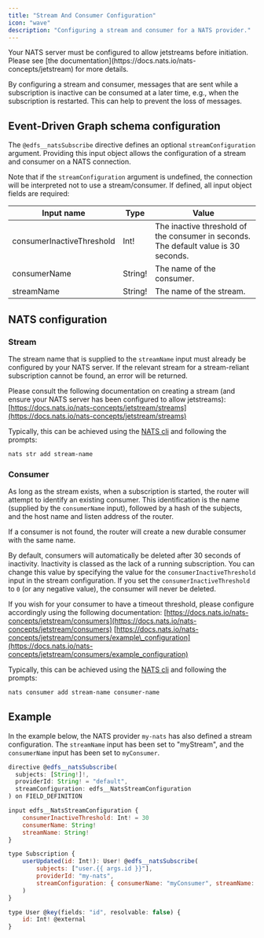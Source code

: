 ---
title: "Stream And Consumer Configuration"
icon: "wave"
description: "Configuring a stream and consumer for a NATS provider."
---

<Note>
    Your NATS server must be configured to allow jetstreams before initiation. Please see [the documentation](https://docs.nats.io/nats-concepts/jetstream) for more details.
</Note>

By configuring a stream and consumer, messages that are sent while a subscription is inactive can be consumed at a later time, e.g., when the subscription is restarted. This can help to prevent the loss of messages.

## Event-Driven Graph schema configuration

The `@edfs__natsSubscribe` directive defines an optional `streamConfiguration` argument. Providing this input object allows the configuration of a stream and consumer on a NATS connection.

Note that if the `streamConfiguration` argument is undefined, the connection will be interpreted not to use a stream/consumer. If defined, all input object fields are required:

|Input name|Type|Value|
|---|---|---|
|consumerInactiveThreshold|Int!|The inactive threshold of the consumer in seconds. The default value is 30 seconds.|
|consumerName|String!|The name of the consumer.|
|streamName|String!|The name of the stream.|


## NATS configuration

### Stream

The stream name that is supplied to the `streamName` input must already be configured by your NATS server. If the relevant stream for a stream-reliant subscription cannot be found, an error will be returned.

Please consult the following documentation on creating a stream (and ensure your NATS server has been configured to allow jetstreams): [https://docs.nats.io/nats-concepts/jetstream/streams](https://docs.nats.io/nats-concepts/jetstream/streams)

Typically, this can be achieved using the [NATS cli](https://docs.nats.io/using-nats/nats-tools/nats_cli) and following the prompts:

```bash
nats str add stream-name
```

### Consumer

As long as the stream exists, when a subscription is started, the router will attempt to identify an existing consumer. This identification is the name (supplied by the `consumerName` input), followed by a hash of the subjects, and the host name and listen address of the router.

If a consumer is not found, the router will create a new durable consumer with the same name.

By default, consumers will automatically be deleted after 30 seconds of inactivity. Inactivity is classed as the lack of a running subscription. You can change this value by specifying the value for the `consumerInactiveThreshold` input in the stream configuration. If you set the `consumerInactiveThreshold` to `0` (or any negative value), the consumer will never be deleted.

If you wish for your consumer to have a timeout threshold, please configure accordingly using the following documentation: [https://docs.nats.io/nats-concepts/jetstream/consumers](https://docs.nats.io/nats-concepts/jetstream/consumers) [https://docs.nats.io/nats-concepts/jetstream/consumers/example\_configuration](https://docs.nats.io/nats-concepts/jetstream/consumers/example_configuration)

Typically, this can be achieved using the [NATS cli](https://docs.nats.io/using-nats/nats-tools/nats_cli) and following the prompts:

```bash
nats consumer add stream-name consumer-name
```

## Example

In the example below, the NATS provider `my-nats` has also defined a stream configuration. The `streamName` input has been set to "myStream", and the `consumerName` input has been set to `myConsumer`.

```js
directive @edfs__natsSubscribe(
  subjects: [String!]!,
  providerId: String! = "default",
  streamConfiguration: edfs__NatsStreamConfiguration
) on FIELD_DEFINITION

input edfs__NatsStreamConfiguration {
    consumerInactiveThreshold: Int! = 30
    consumerName: String!
    streamName: String!
}

type Subscription {
    userUpdated(id: Int!): User! @edfs__natsSubscribe(
        subjects: ["user.{{ args.id }}"],
        providerId: "my-nats",
        streamConfiguration: { consumerName: "myConsumer", streamName: "myStream" },
    )
}

type User @key(fields: "id", resolvable: false) {
    id: Int! @external
}
```

